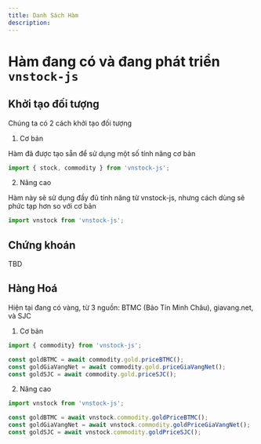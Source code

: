 ```yaml
---
title: Danh Sách Hàm
description: 
---
```


# Hàm đang có và đang phát triển `vnstock-js`

## Khởi tạo đối tượng

Chúng ta có 2 cách khởi tạo đối tượng

1. Cơ bản

Hàm đã được tạo sẵn để sử dụng một số tính năng cơ bản

```ts
import { stock, commodity } from 'vnstock-js';
```

2. Nâng cao

Hàm này sẽ sử dụng đầy đủ tính năng từ vnstock-js, nhưng cách dùng sẽ phức tạp hơn so với cơ bản

```ts
import vnstock from 'vnstock-js';
```

## Chứng khoán

TBD

## Hàng Hoá

Hiện tại đang có vàng, từ 3 nguồn: BTMC (Bảo Tín Minh Châu), giavang.net, và SJC

1. Cơ bản

```ts
import { commodity} from 'vnstock-js';

const goldBTMC = await commodity.gold.priceBTMC();
const goldGiaVangNet = await commodity.gold.priceGiaVangNet();
const goldSJC = await commodity.gold.priceSJC();
```

2. Nâng cao

```ts
import vnstock from 'vnstock-js';

const goldBTMC = await vnstock.commodity.goldPriceBTMC();
const goldGiaVangNet = await vnstock.commodity.goldPriceGiaVangNet();
const goldSJC = await vnstock.commodity.goldPriceSJC();
```
